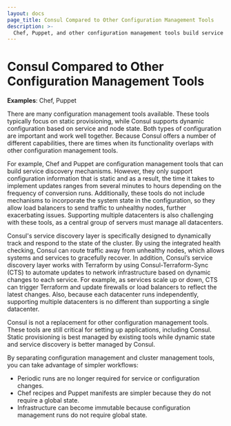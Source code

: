 ```yaml
---
layout: docs
page_title: Consul Compared to Other Configuration Management Tools
description: >-
  Chef, Puppet, and other configuration management tools build service discovery mechanisms by querying global state and constructing configuration files on each node during a periodic convergence run.
---
```


# Consul Compared to Other Configuration Management Tools

**Examples**: Chef, Puppet

There are many configuration management tools available. These tools typically focus on static provisioning, while Consul supports dynamic configuration based on service and node state. Both types of configuration are important and work well together. Because Consul offers a number of different capabilities, there are times when its functionality overlaps with other configuration management tools.

For example, Chef and Puppet are configuration management tools that can build service discovery mechanisms. However, they only support configuration information that is static and as a result, the time it takes to implement updates ranges from several minutes to hours depending on the frequency of conversion runs. Additionally, these tools do not include mechanisms to incorporate the system state in the configuration, so they allow load balancers to send traffic to unhealthy nodes, further exacerbating issues. Supporting multiple datacenters is also challenging with these tools, as a central group of servers must manage all datacenters.

Consul's service discovery layer is specifically designed to dynamically track and respond to the state of the cluster. By using the integrated health checking, Consul can route traffic away from unhealthy nodes, which allows systems and services to gracefully recover. In addition, Consul’s service discovery layer works with Terraform by using Consul-Terraform-Sync (CTS) to automate updates to network infrastructure based on dynamic changes to each service. For example, as services scale up or down, CTS can trigger Terraform and update firewalls or load balancers to reflect the latest changes. Also, because each datacenter runs independently, supporting multiple datacenters is no different than supporting a single datacenter.

Consul is not a replacement for other configuration management tools. These tools are still critical for setting up applications, including Consul. Static provisioning is best managed by existing tools while dynamic state and service discovery is better managed by Consul. 

By separating configuration management and cluster management tools, you can take advantage of simpler workflows: 
- Periodic runs are no longer required for service or configuration changes.
- Chef recipes and Puppet manifests are simpler because they do not require a global state. 
- Infrastructure can become immutable because configuration management runs do not require global state. 
